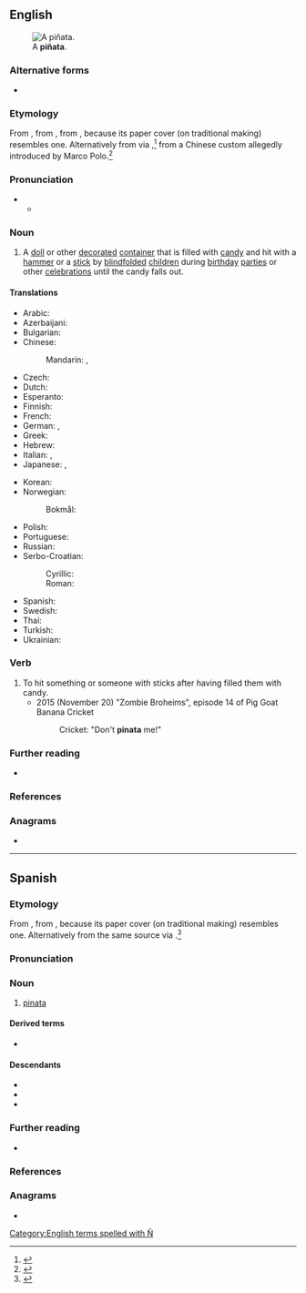 {{also|pinata}}
==English==
[[File:PIÑATA.jpg|thumb|A '''piñata'''.]]

===Alternative forms===
* {{l|en|pinata}}

===Etymology===
{{root|en|ine-pro|*peyH-}}
From {{bor|en|es-MX|piñata}}, from {{m|es|piña}}, from {{der|en|la|pinea||pinecone}}, because its paper cover (on traditional making) resembles one. Alternatively from {{der|en|es|-}} via {{der|en|it|pignatta||clay pot}},<ref>{{R:Merriam-Webster Online}}</ref> from a Chinese custom allegedly introduced by Marco Polo.<ref>{{cite-web
|url=http://chnm.gmu.edu/cyh/primary-sources/411
|title=Piñata [Object]
|work=Children and Youth in History, Item #411
|author=Center for History and New Media
|accessdate=March 15, 2019
|passage=Polo likely brought the idea to Italy, where by the 14th century it was associated with celebration of Lent, and acquired the Italian name ''pignatta'' or "fragile pot."}}</ref>

===Pronunciation===
* {{IPA|en|/pɪnˈjɑːtə/|/pɪnˈjætə/}}
** {{audio|en|LL-Q1860 (eng)-Vealhurl-piñata.wav|Audio (Southern England)}}

===Noun===
{{en-noun}}

# {{lb|en|Latin American culture}} A [[doll]] or other [[decorate]]d [[container]] that is filled with [[candy]] and hit with a [[hammer]] or a [[stick]] by [[blindfold]]ed [[children]] during [[birthday]] [[parties]] or other [[celebration]]s until the candy falls out.

====Translations====
{{trans-top|candy-filled container that is hit with a stick}}
* Arabic: {{t|ar|پينياتا}}
* Azerbaijani: {{t|az|piniyata}}
* Bulgarian: {{t|bg|пиня́та|f|sc=Cyrl}}
* Chinese:
*: Mandarin: {{t|cmn|皮納塔}}, {{t|cmn|皮纳塔|tr=pínàtǎ}}
* Czech: {{t|cs|piñata|f}}
* Dutch: {{t+|nl|piñata|f}}
* Esperanto: {{t|eo|pinjato}}
* Finnish: {{t+|fi|piñata}}
* French: {{t+|fr|piñata|f}}
* German: {{t|de|Piñata|f}}, {{t|de|Pinata|f}}
* Greek: {{t+|el|πινιάτα|f}}
* Hebrew: {{t|he|פיניאטה}}
* Italian: {{t|it|pentolaccia|f}}, {{t+|it|pignatta|f}}
* Japanese: {{t|ja|ピニャータ|tr=pinyāta|sc=Jpan}}, {{t|ja|ピニャタ|tr=pinyata|sc=Jpan}}
{{trans-mid}}
* Korean: {{t|ko|피냐타|sc=Kore}}
* Norwegian:
*: Bokmål: {{t|nb|piñata|f}}
* Polish: {{t+|pl|piniata|f}}
* Portuguese: {{t|pt|pinhata|f}}
* Russian: {{t+|ru|пинья́та|f|sc=Cyrl}}
* Serbo-Croatian:
*: Cyrillic: {{t|sh|пѝњата|f}}
*: Roman: {{t+|sh|pìnjata|f}}
* Spanish: {{t+|es|piñata|f}}
* Swedish: {{t|sv|piñata|c}}
* Thai: {{t|th|ปีญาตา}}
* Turkish: {{t|tr|pinyata}}
* Ukrainian: {{t|uk|пінья́та|f|sc=Cyrl}}
{{trans-bottom}}

===Verb===
{{en-verb}}

# To hit something or someone with sticks after having filled them with candy.
#* 2015 (November 20) "Zombie Broheims", episode 14 of Pig Goat Banana Cricket
#*: Cricket: "Don't '''pinata''' me!"

===Further reading===
* {{pedia|piñata}}

===References===
<references/>

===Anagrams===
* {{anagrams|en|a=aainpt|Aptian|patina|tai-pan|taipan}}

[[Category:English terms spelled with Ñ]]

----

==Spanish==
{{wikipedia|lang=es}}

===Etymology===
From {{m|es|piña}}, from {{der|es|la|pinea||pinecone}}, because its paper cover (on traditional making) resembles one. Alternatively from the same source via {{bor|es|it|pignatta}}.<ref>{{R:DRAE}}</ref>

===Pronunciation===
{{es-IPA}}

===Noun===
{{es-noun|f}}

# [[pinata]] {{gloss|doll filled with candy}}

====Derived terms====
* {{l|es|piñatería}}

====Descendants====
* {{desc|bor=1|ca|pinyata}}
* {{desc|bor=1|en|pinata|piñata}}
* {{desc|pt|pinhata|bor=1}}

===Further reading===
* {{R:DRAE}}

===References===
<references/>

===Anagrams===
* {{l|es|pitaña}}